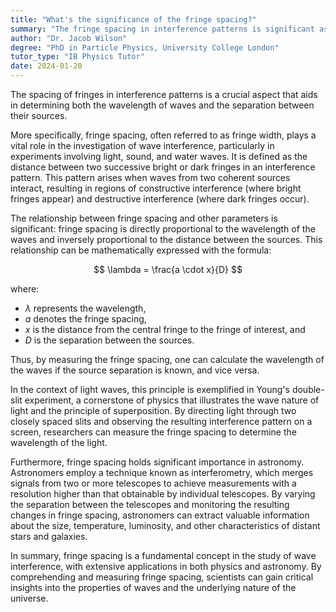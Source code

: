 ```yaml
---
title: "What's the significance of the fringe spacing?"
summary: "The fringe spacing in interference patterns is significant as it helps determine the wavelength and source separation."
author: "Dr. Jacob Wilson"
degree: "PhD in Particle Physics, University College London"
tutor_type: "IB Physics Tutor"
date: 2024-01-20
---
```


The spacing of fringes in interference patterns is a crucial aspect that aids in determining both the wavelength of waves and the separation between their sources.

More specifically, fringe spacing, often referred to as fringe width, plays a vital role in the investigation of wave interference, particularly in experiments involving light, sound, and water waves. It is defined as the distance between two successive bright or dark fringes in an interference pattern. This pattern arises when waves from two coherent sources interact, resulting in regions of constructive interference (where bright fringes appear) and destructive interference (where dark fringes occur).

The relationship between fringe spacing and other parameters is significant: fringe spacing is directly proportional to the wavelength of the waves and inversely proportional to the distance between the sources. This relationship can be mathematically expressed with the formula:

$$
\lambda = \frac{a \cdot x}{D}
$$

where:
- $\lambda$ represents the wavelength,
- $a$ denotes the fringe spacing,
- $x$ is the distance from the central fringe to the fringe of interest, and
- $D$ is the separation between the sources.

Thus, by measuring the fringe spacing, one can calculate the wavelength of the waves if the source separation is known, and vice versa.

In the context of light waves, this principle is exemplified in Young's double-slit experiment, a cornerstone of physics that illustrates the wave nature of light and the principle of superposition. By directing light through two closely spaced slits and observing the resulting interference pattern on a screen, researchers can measure the fringe spacing to determine the wavelength of the light.

Furthermore, fringe spacing holds significant importance in astronomy. Astronomers employ a technique known as interferometry, which merges signals from two or more telescopes to achieve measurements with a resolution higher than that obtainable by individual telescopes. By varying the separation between the telescopes and monitoring the resulting changes in fringe spacing, astronomers can extract valuable information about the size, temperature, luminosity, and other characteristics of distant stars and galaxies.

In summary, fringe spacing is a fundamental concept in the study of wave interference, with extensive applications in both physics and astronomy. By comprehending and measuring fringe spacing, scientists can gain critical insights into the properties of waves and the underlying nature of the universe.
    
